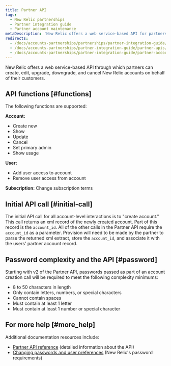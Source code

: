 ```yaml
---
title: Partner API
tags:
  - New Relic partnerships
  - Partner integration guide
  - Partner account maintenance
metaDescription: 'New Relic offers a web service-based API for partners to create, edit, upgrade, downgrade, and cancel New Relic accounts on behalf of their customers.'
redirects:
  - /docs/accounts-partnerships/partnerships/partner-integration-guide/partner-api
  - /docs/accounts-partnerships/partner-integration-guide/partner-apis/partner-api
  - /docs/accounts-partnerships/partner-integration-guide/partner-account-maintenance/partner-api
---
```


New Relic offers a web service-based API through which partners can create, edit, upgrade, downgrade, and cancel New Relic accounts on behalf of their customers.

## API functions [#functions]

The following functions are supported:

**Account:**

* Create new
* Show
* Update
* Cancel
* Set primary admin
* Show usage

**User:**

* Add user access to account
* Remove user access from account

**Subscription:** Change subscription terms

## Initial API call [#initial-call]

The initial API call for all account-level interactions is to "create account." This call returns an xml record of the newly created account. Part of this record is the `account_id`. All of the other calls in the Partner API require the `account_id` as a parameter. Provision will need to be made by the partner to parse the returned xml extract, store the `account_id`, and associate it with the users' partner account record.

## Password complexity and the API [#password]

Starting with v2 of the Partner API, passwords passed as part of an account creation call will be required to meet the following complexity minimums:

* 8 to 50 characters in length
* Only contain letters, numbers, or special characters
* Cannot contain spaces
* Must contain at least 1 letter
* Must contain at least 1 number or special character

## For more help [#more_help]

Additional documentation resources include:

* [Partner API reference](/docs/accounts-partnerships/partnerships/partner-api) (detailed information about the API)
* [Changing passwords and user preferences](/docs/accounts-partnerships/accounts/account-maintenance/changing-passwords-user-preferences#requirements) (New Relic's password requirements)
